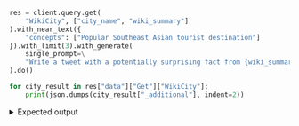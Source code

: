
<Tabs className="code" groupId="languages">
<TabItem value="py" label="Python">

```python
res = client.query.get(
    "WikiCity", ["city_name", "wiki_summary"]
).with_near_text({
    "concepts": ["Popular Southeast Asian tourist destination"]
}).with_limit(3).with_generate(
    single_prompt=\
    "Write a tweet with a potentially surprising fact from {wiki_summary}"
).do()

for city_result in res["data"]["Get"]["WikiCity"]:
    print(json.dumps(city_result["_additional"], indent=2))
```

</TabItem>
</Tabs>

<details>
  <summary>Expected output</summary>

```json
{
  "generate": {
    "error": null,
    "singleResult": " #FunFact: Bangkok is the world's most visited city, with over 22 million visitors in 2019! #Bangkok #Thailand #Travel"
  }
}
{
  "generate": {
    "error": null,
    "singleResult": "Did you know that Ho Chi Minh City is home to many multinational companies and generates nearly a quarter of Vietnam's total GDP? #HCMC #Vietnam #Economy"
  }
}
{
  "generate": {
    "error": null,
    "singleResult": "Surprising fact: Singapore is the only country in Asia with a AAA sovereign credit rating from all major rating agencies. #Singapore #AAA #CreditRating"
  }
}
```

</details>